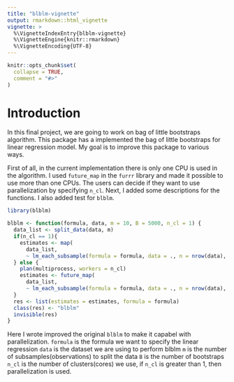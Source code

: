 ```yaml
---
title: "blblm-vignette"
output: rmarkdown::html_vignette
vignette: >
  %\VignetteIndexEntry{blblm-vignette}
  %\VignetteEngine{knitr::rmarkdown}
  %\VignetteEncoding{UTF-8}
---
```


```r
knitr::opts_chunk$set(
  collapse = TRUE,
  comment = "#>"
)
```
# Introduction
  In this final project, we are going to work on bag of little bootstraps algorithm. This package has a implemented the bag of little bootstraps for linear regression model. My goal is to improve this package to various ways. 

  First of all, in the current implementation there is only one CPU is used in the algorithm. I used `future_map` in the `furrr` library and made it possible to use more than one CPUs. The users can decide if they want to use parallelization by specifying `n_cl`.
  Next, I added some descriptions for the functions. I also added test for `blblm`.

```r
library(blblm)
```

```r
blblm <- function(formula, data, m = 10, B = 5000, n_cl = 1) {
  data_list <- split_data(data, m)
  if(n_cl == 1){
    estimates <- map(
      data_list,
      ~ lm_each_subsample(formula = formula, data = ., n = nrow(data), B = B))
  } else {
    plan(multiprocess, workers = n_cl)
    estimates <- future_map(
      data_list,
      ~ lm_each_subsample(formula = formula, data = ., n = nrow(data), B = B))
  }
  res <- list(estimates = estimates, formula = formula)
  class(res) <- "blblm"
  invisible(res)
}
```

Here I wrote improved the original `blblm` to make it capabel with parallelization. 
`formula` is the formula we want to specify the linear regression
`data` is the dataset we are using to perform blblm
`m` is the number of subsamples(observations) to split the data
`B` is the number of bootstraps
`n_cl` is the number of clusters(cores) we use, if `n_cl` is greater than 1, then parallelization is used.



